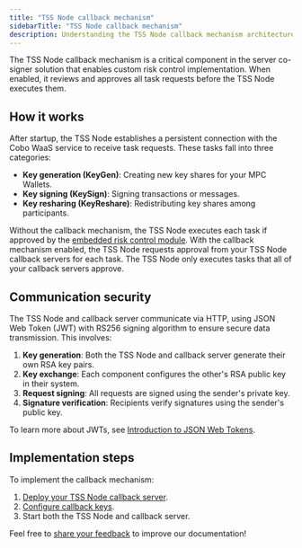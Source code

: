 ```yaml
---
title: "TSS Node callback mechanism"
sidebarTitle: "TSS Node callback mechanism"
description: Understanding the TSS Node callback mechanism architecture and workflow 
---
```


The TSS Node callback mechanism is a critical component in the server co-signer solution that enables custom risk control implementation. When enabled, it reviews and approves all task requests before the TSS Node executes them.


## How it works

After startup, the TSS Node establishes a persistent connection with the Cobo WaaS service to receive task requests. These tasks fall into three categories:

- **Key generation (KeyGen)**: Creating new key shares for your MPC Wallets.
- **Key signing (KeySign)**: Signing transactions or messages.
- **Key resharing (KeyReshare)**: Redistributing key shares among participants.

Without the callback mechanism, the TSS Node executes each task if approved by the [embedded risk control module](/v2/guides/mpc-wallets/server-co-signer/embedded-risk-controls). With the callback mechanism enabled, the TSS Node requests approval from your TSS Node callback servers for each task. The TSS Node only executes tasks that all of your callback servers approve.

## Communication security

The TSS Node and callback server communicate via HTTP, using JSON Web Token (JWT) with RS256 signing algorithm to ensure secure data transmission. This involves:

1. **Key generation**: Both the TSS Node and callback server generate their own RSA key pairs.
2. **Key exchange**: Each component configures the other's RSA public key in their system.
3. **Request signing**: All requests are signed using the sender's private key.
4. **Signature verification**: Recipients verify signatures using the sender's public key.

To learn more about JWTs, see [Introduction to JSON Web Tokens](https://jwt.io/introduction).

## Implementation steps

To implement the callback mechanism:

1. [Deploy your TSS Node callback server](/v2/guides/mpc-wallets/server-co-signer/callback-server-deploy).
2. [Configure callback keys](/v2/guides/mpc-wallets/server-co-signer/callback-server-configure).
3. Start both the TSS Node and callback server.


<Tip>Feel free to [share your feedback](https://forms.zohopublic.com/cobo/form/DocumentFeedbackForm/formperma/QvLOhxJv1_JMsJ-1dleZ8Itb_7rzN-LtgvsDdxosoVI) to improve our documentation!</Tip>